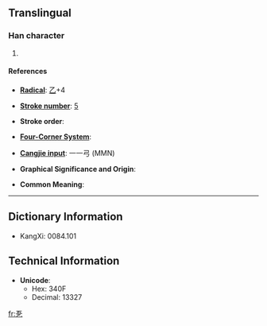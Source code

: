 ==Translingual==

===Han character===
{{Han char|rn=|rad=乙|as=04|sn=5|four=|canj=一一弓 (MMN)}}

# {{defn|Han}}

====References====
{{Han ref|kx=0084.101|dkj=|dj=|hdz=|uh=340F|ud=13327|bh=|bd=}}


* '''[[Index:Chinese radical| Radical]]''': [[Index:Chinese radical/乙|乙]]+4

* '''[[Index:Chinese total strokes|Stroke number]]''': [[Index:Chinese total strokes/5|5]]

* '''Stroke order''': 

* '''[[Index:Chinese four corner|Four-Corner System]]''': 

* '''[[Index:Chinese Cangjie|Cangjie input]]''': 一一弓 (MMN)

* '''Graphical Significance and Origin''': 

* '''Common Meaning''': 

----

== Dictionary Information ==

* KangXi: 0084.101

== Technical Information ==

* '''Unicode''':
** Hex: 340F
** Decimal: 13327

[[fr:㐏]]